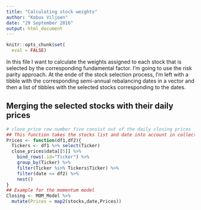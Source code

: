 ```yaml
---
title: "Calculating stock weights"
author: "Kobus Viljoen"
date: "29 September 2016"
output: html_document
---
```


```r
knitr::opts_chunk$set(
  eval = FALSE)
```

In this file I want to calculate the weights assigned to each stock that is selected by the corresponding fundamental factor.
I'm going to use the risk parity approach.
At the ende of the stock selection process, I'm left with a tibble with the corresponding semi-annual rebalancing dates in a vector and then a list of tibbles with the selected stocks corresponding to the dates.

## Merging the selected stocks with their daily prices
```r
# close_price row number five consist out of the daily closing prices
## This function takes the stocks list and date into account in collecting the daily data for each selected stock
Prices <- function(df1,df2){
  Tickers <- df1 %>% select(Ticker)
  close_prices$data[[5]] %>% 
    bind_rows(.id="Ticker") %>%
    group_by(Ticker) %>%
    filter(Ticker %in% Tickers$Ticker) %>%
    filter(date <= df2) %>%
    nest()
}
## Example for the momentum model
Closing <- MOM_Model %>% 
  mutate(Prices = map2(stocks,date,Prices))
```

